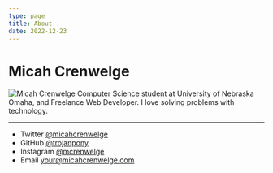 ```yaml
---
type: page
title: About
date: 2022-12-23
---
```


# Micah Crenwelge 

![Micah Crenwelge](/images/headshot.jpg)
Computer Science student at University of Nebraska Omaha, and Freelance Web Developer. I love solving problems with technology. 



---

- Twitter [@micahcrenwelge](https://twitter.com/micahcrenwelge)
- GitHub [@trojanpony](https://github.com/trojanpony)
- Instagram [@mcrenwelge](https://instagram.com/mcrenwelge)
- Email your@micahcrenwelge.com
